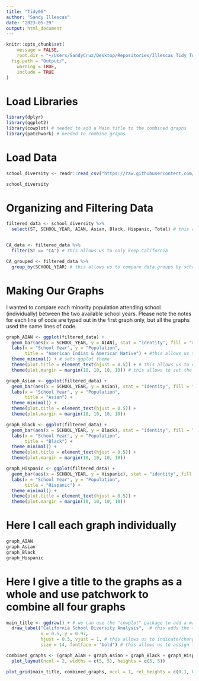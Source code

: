 ```yaml
---
title: "Tidy06"
author: "Sandy Illescas"
date: "2023-05-29"
output: html_document
---
```


```r

knitr::opts_chunk$set(
	message = FALSE,
	root.dir = "~/Users/SandyCruz/Desktop/Repositories/Illescas_Tidy_Tuesdays",
  fig.path = "Output/",
	warning = TRUE,
	include = TRUE
)

```

# Load Libraries
```r

library(dplyr)
library(ggplot2)
library(cowplot) # needed to add a Main title to the combined graphs
library(patchwork) # needed to combine graphs


```

# Load Data
```r

school_diversity <- readr::read_csv("https://raw.githubusercontent.com/rfordatascience/tidytuesday/master/data/2019/2019-09-24/school_diversity.csv")

school_diversity

```

# Organizing and Filtering Data
```r

filtered_data <- school_diversity %>%
  select(ST, SCHOOL_YEAR, AIAN, Asian, Black, Hispanic, Total) # this allows us to choose what data columns to keep


CA_data <- filtered_data %>%
  filter(ST == "CA") # this allows us to only keep California

CA_grouped <- filtered_data %>%
  group_by(SCHOOL_YEAR) # this allows us to compare data groups by school year to compare each ethnicity

```


# Making Our Graphs
I wanted to compare each minority population attending school (individually) between the two available school years. Please note the notes for each line of code are typed out in the first graph only, but all the graphs used the same lines of code. 

```r

graph_AIAN <- ggplot(filtered_data) +
  geom_bar(aes(x = SCHOOL_YEAR, y = AIAN), stat = "identity", fill = "red", width = 0.5) + #creates bar graph comparing the two school years
  labs(x = "School Year", y = "Population", 
       title = "American Indian & American Native") + #this allows us to label our axis and individual titles of each graph
  theme_minimal() + # sets ggplot theme
  theme(plot.title = element_text(hjust = 0.5)) + # this allows us to control how far the title is from the graph so it's not too close or overlapping
  theme(plot.margin = margin(10, 10, 10, 10)) # this allows to set the margins for all the plots individually and apply the same margins for all graphs for the sake of maintaining uniformity. 

graph_Asian <- ggplot(filtered_data) +
  geom_bar(aes(x = SCHOOL_YEAR, y = Asian), stat = "identity", fill = "blue", width = 0.5) +
  labs(x = "School Year", y = "Population",
       title = "Asian") +
  theme_minimal() +
  theme(plot.title = element_text(hjust = 0.5)) +
  theme(plot.margin = margin(10, 10, 10, 10))

graph_Black <- ggplot(filtered_data) +
  geom_bar(aes(x = SCHOOL_YEAR, y = Black), stat = "identity", fill = "green", width = 0.5) +
  labs(x = "School Year", y = "Population",
       title = "Black") +
  theme_minimal() +
  theme(plot.title = element_text(hjust = 0.5)) +
  theme(plot.margin = margin(10, 10, 10, 10))

graph_Hispanic <- ggplot(filtered_data) +
  geom_bar(aes(x = SCHOOL_YEAR, y = Hispanic), stat = "identity", fill = "orange", width = 0.5) +
  labs(x = "School Year", y = "Population",
       title = "Hispanic") +
  theme_minimal() +
  theme(plot.title = element_text(hjust = 0.5)) +
  theme(plot.margin = margin(10, 10, 10, 10))

```
# Here I call each graph individually
```r

graph_AIAN
graph_Asian
graph_Black
graph_Hispanic

```

# Here I give a title to the graphs as a whole and use patchwork to combine all four graphs
```r

main_title <- ggdraw() + # we can use the "cowplot" package to add a main title to our combined graphs 
  draw_label("California School Diversity Analysis",  # this adds the title
             x = 0.5, y = 0.97, 
             hjust = 0.5, vjust = 1, # this allows us to indicate/change location of our title
             size = 14, fontface = "bold") # this allows us to assign font size and type, such as "bold"

combined_graphs <- (graph_AIAN + graph_Asian + graph_Black + graph_Hispanic) + # this allows us to combine all the graphs
  plot_layout(ncol = 2, widths = c(5, 5), heights = c(5, 5)) 

plot_grid(main_title, combined_graphs, ncol = 1, rel_heights = c(0.1, 0.9))

```

